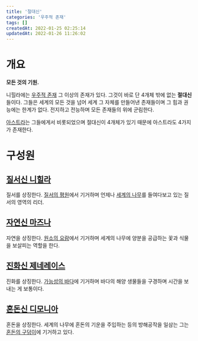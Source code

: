 ```yaml
---
title: '절대신'
categories: '우주적 존재'
tags: []
createdAt: 2022-01-25 02:25:14
updatedAt: 2022-01-26 11:26:02
---
```


# 개요
<QBlock>
  <P><Strong>모든 것의 기원.</Strong></P>
</QBlock>

니힐라에는 [우주적 존재](우주적_존재) 그 이상의 존재가 있다. 그것이 바로 단 4개체 밖에 없는 **절대신**들이다. 그들은 세계의 모든 것을 넘어 세계 그 자체를 만들어낸 존재들이며 그 힘과 권능에는 한계가 없다. 전지하고 전능하며 모든 존재들의 위에 군림한다.

[아스트라](아스트라)는 그들에게서 비롯되었으며 절대신이 4개체가 있기 때문에 아스트라도 4가지가 존재한다.

# 구성원
## [질서신 니힐라](질서신_니힐라)
질서를 상징한다. [질서의 평원](니힐라_엔시유니아)에서 기거하며 언제나 [세계의 나무](세계의_나무)를 들여다보고 있는 질서의 영역의 리더.

## [자연신 마즈나](자연신_마즈나)
자연을 상징한다. [원소의 요람](마즈나_엘레멘티아)에서 기거하며 세계의 나무에 양분을 공급하는 꽃과 식물을 보살피는 역할을 한다.

## [진화신 제네레이스](진화신_제네레이스)
진화를 상징한다. [가능성의 바다](제네레이스_디멘시아)에 기거하며 바다의 해양 생물들을 구경하며 시간을 보내는 게 보통이다.

## [혼돈신 디모니아](혼돈신_디모니아)
혼돈을 상징한다. 세계의 나무에 혼돈의 기운을 주입하는 등의 방해공작을 일삼는 그는 [혼돈의 구덩이](디모니아_케이어스)에 기거하고 있다.
